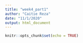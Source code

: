 ```yaml
---
title: "week4_part1"
author: "Caitie Reza"
date: "11/1/2020"
output: html_document
---
```


```r
knitr::opts_chunk$set(echo = TRUE)
```

